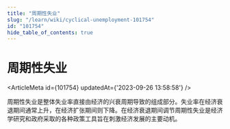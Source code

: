 ```yaml
---
title: "周期性失业"
slug: "/learn/wiki/cyclical-unemployment-101754"
id: "101754"
hide_table_of_contents: true
---
```



# 周期性失业

<ArticleMeta id={101754} updatedAt={'2023-09-26 13:58:58'} />
<div className='border-solid border-b border-t-0 my-4 border-[var(--ifm-color-gray-300)]' />

周期性失业是整体失业率直接由经济的兴衰周期导致的组成部分。失业率在经济衰退期间通常上升，在经济扩张期间则下降。在经济衰退期间调节周期性失业是经济学研究和政府采取的各种政策工具旨在刺激经济发展的主要动机。
